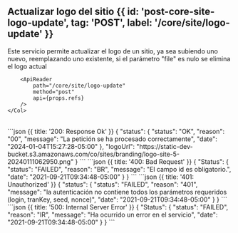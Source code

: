 


## Actualizar logo del sitio {{ id: 'post-core-site-logo-update', tag: 'POST', label: '/core/site/logo-update' }}

<Row>
    <Col>
        Este servicio permite actualizar el logo de un sitio, 
ya sea subiendo uno nuevo, reemplazando uno existente, 
si el parámetro "file" es nulo se elimina el logo actual
    
        <ApiReader
            path="/core/site/logo-update"
            method="post"
            api={props.refs}
        />
    </Col>
    
</Row>

<Row>
    <Col>
        <ApiReader
            path="/core/site/logo-update"
            method="post"
            type="response"
            api={props.refs}
        />
    </Col>
        <Col sticky>
        <br />
        <CodeGroup title="Respuesta">
```json {{ title: '200: Response Ok' }}
{
  "status": {
    "status": "OK",
    "reason": "00",
    "message": "La petición se ha procesado correctamente",
    "date": "2024-01-04T15:27:28-05:00"
  },
  "logoUrl": "https://static-dev-bucket.s3.amazonaws.com/co/sites/branding/logo-site-5-20240111062950.png"
}
```
```json {{ title: '400: Bad Request' }}
{
  "Status": {
    "status": "FAILED",
    "reason": "BR",
    "message": "El campo id es obligatorio.",
    "date": "2021-09-21T09:34:48-05:00"
  }
}
```
```json {{ title: '401: Unauthorized' }}
{
  "status": {
    "status": "FAILED",
    "reason": "401",
    "message": "la autenticación no contiene todos los parámetros requeridos (login, tranKey, seed, nonce)",
    "date": "2021-09-21T09:34:48-05:00"
  }
}
```
```json {{ title: '500: Internal Server Error' }}
{
  "Status": {
    "status": "FAILED",
    "reason": "IR",
    "message": "Ha ocurrido un error en el servicio",
    "date": "2021-09-21T09:34:48-05:00"
  }
}
```
        </CodeGroup>
    </Col>
</Row>

